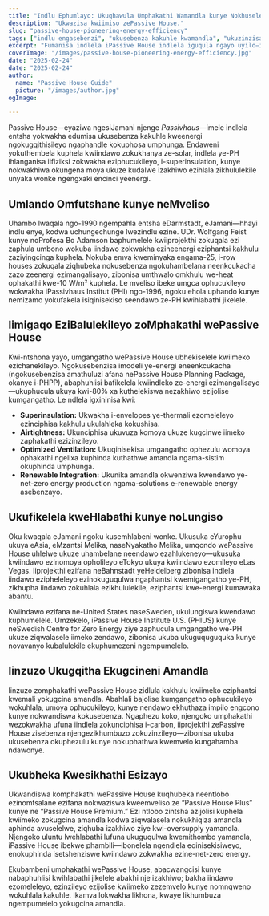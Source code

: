 ```yaml
---
title: "Indlu Ephumlayo: Ukuqhawula Umphakathi Wamandla kunye Nokhuseleko Oluhlala"
description: "Ukwazisa kwiimiso zePassive House."
slug: "passive-house-pioneering-energy-efficiency"
tags: ["indlu engasebenzi", "ukusebenza kakuhle kwamandla", "ukuzinzisa", "i-net-zero"]
excerpt: "Fumanisa indlela iPassive House indlela iguqula ngayo uyilo—ihambisa induduzo ephezulu ngaphakathi, ukunciphisa kakhulu ukusetyenziswa kwamandla, kunye nokunciphisa okukhulu kokukhutshwa kwekhabhoni, kungakhathaliseki uhlobo lwesakhiwo okanye imozulu."
coverImage: "/images/passive-house-pioneering-energy-efficiency.jpg"
date: "2025-02-24"
date: "2025-02-24"
author: 
  name: "Passive House Guide"
  picture: "/images/author.jpg"
ogImage: 

---
```

Passive House—eyaziwa ngesiJamani njenge *Passivhaus*—imele indlela entsha yokwakha edumisa ukusebenza kakuhle kweenergi ngokugqithisileyo ngaphandle kokuphosa umphunga. Endaweni yokuthembela kuphela kwiindawo zokukhanya ze-solar, indlela ye-PH ihlanganisa iifiziksi zokwakha eziphucukileyo, i-superinsulation, kunye nokwakhiwa okungena moya ukuze kudalwe izakhiwo ezihlala zikhululekile unyaka wonke ngengxaki encinci yeenergi.

## Umlando Omfutshane kunye neMveliso

Uhambo lwaqala ngo-1990 ngempahla entsha eDarmstadt, eJamani—hhayi indlu enye, kodwa uchungechunge lwezindlu ezine. UDr. Wolfgang Feist kunye noProfesa Bo Adamson baphumelele kwiiprojekthi zokuqala ezi zaphula umbono wokuba iindawo zokwakha ezineenergi eziphantsi kakhulu zaziyingcinga kuphela. Nokuba emva kweminyaka engama-25, i-row houses zokuqala ziqhubeka nokusebenza ngokuhambelana neenkcukacha zazo zeenergi ezimangalisayo, zibonisa umthwalo omkhulu we-heat ophakathi kwe-10 W/m² kuphela. Le mveliso ibeke umgca ophucukileyo wokwakha iPassivhaus Institut (PHI) ngo-1996, ngoku ehola uphando kunye nemizamo yokufakela isiqinisekiso seendawo ze-PH kwihlabathi jikelele.
## Iimigaqo EziBalulekileyo zoMphakathi wePassive House

Kwi-ntshona yayo, umgangatho wePassive House ubhekiselele kwiimeko ezichanekileyo. Ngokusebenzisa imodeli ye-energi eneenkcukacha (ngokusebenzisa amathuluzi afana nePassive House Planning Package, okanye i-PHPP), abaphuhlisi bafikelela kwiindleko ze-energi ezimangalisayo—ukuphucula ukuya kwi-80% xa kuthelekiswa nezakhiwo ezijolise kumgangatho. Le ndlela igxininisa kwi:
- **Superinsulation:** Ukwakha i-envelopes ye-thermali ezomeleleyo ezinciphisa kakhulu ukulahleka kokushisa.
- **Airtightness:** Ukunciphisa ukuvuza komoya ukuze kugcinwe iimeko zaphakathi ezizinzileyo.
- **Optimized Ventilation:** Ukuqinisekisa umgangatho ophezulu womoya ophakathi ngelixa kuphinda kuthathwe amandla ngama-sistim okuphinda umphunga.
- **Renewable Integration:** Ukunika amandla okwenziwa kwendawo ye-net-zero energy production ngama-solutions e-renewable energy asebenzayo.

## Ukufikelela kweHlabathi kunye noLungiso

Oku kwaqala eJamani ngoku kusemhlabeni wonke. Ukusuka eYurophu ukuya eAsia, eMzantsi Melika, naseNyakatho Melika, umqondo wePassive House uhlelwe ukuze uhambelane neendawo ezahlukeneyo—ukusuka kwiindawo ezinomoya opholileyo eTokyo ukuya kwiindawo ezomileyo eLas Vegas. Iiprojekthi ezifana neBahnstadt yeHeidelberg zibonisa indlela iindawo ezipheleleyo ezinokuguqulwa ngaphantsi kwemigangatho ye-PH, zikhupha iindawo zokuhlala ezikhululekile, eziphantsi kwe-energi kumawaka abantu.

Kwiindawo ezifana ne-United States naseSweden, ukulungiswa kwendawo kuphumelele. Umzekelo, iPassive House Institute U.S. (PHIUS) kunye neSwedish Centre for Zero Energy ziye zaphucula umgangatho we-PH ukuze ziqwalasele iimeko zendawo, zibonisa ukuba ukuguquguquka kunye novavanyo kubalulekile ekuphumezeni ngempumelelo.
## Iinzuzo Ukugqitha Ekugcineni Amandla

Iinzuzo zomphakathi wePassive House zidlula kakhulu kwiimeko eziphantsi kwemali yokugcina amandla. Abahlali bajolise kumgangatho ophucukileyo wokuhlala, umoya ophucukileyo, kunye nendawo ekhuthaza impilo engcono kunye nokwandiswa kokusebenza. Ngaphezu koko, njengoko umphakathi wezokwakha ufuna iindlela zokunciphisa i-carbon, iiprojekthi zePassive House zisebenza njengezikhumbuzo zokuzinzileyo—zibonisa ukuba ukusebenza okuphezulu kunye nokuphathwa kwemvelo kungahamba ndawonye.

## Ukubheka Kwesikhathi Esizayo

Ukwandiswa komphakathi wePassive House kuqhubeka neentlobo ezinomtsalane ezifana nokwaziswa kweemveliso ze “Passive House Plus” kunye ne “Passive House Premium.” Ezi ntlobo zintsha azijolisi kuphela kwiimeko zokugcina amandla kodwa ziqwalasela nokukhiqiza amandla aphinda avuselelwe, ziqhuba izakhiwo ziye kwi-oversupply yamandla. Njengoko uluntu lwehlabathi lufuna ukuguqulwa kwemithombo yamandla, iPassive House ibekwe phambili—ibonelela ngendlela eqinisekisiweyo, enokuphinda isetshenziswe kwiindawo zokwakha ezine-net-zero energy.

Ekubambeni umphakathi wePassive House, abacwangcisi kunye nabaphuhlisi kwihlabathi jikelele abakhi nje izakhiwo; bakha iindawo ezomeleleyo, ezinzileyo ezijolise kwiimeko zezemvelo kunye nomnqweno wokuhlala kakuhle. Ikamva lokwakha likhona, kwaye likhumbuza ngempumelelo yokugcina amandla.
